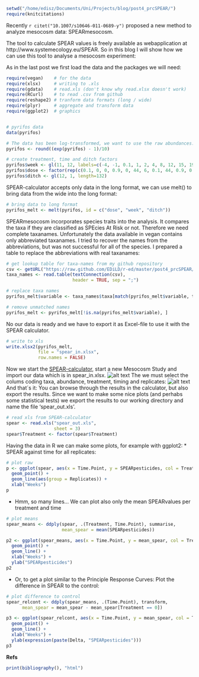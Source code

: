 ```r
setwd("/home/edisz/Documents/Uni/Projects/blog/post4_prcSPEAR/")
require(knitcitations)
```


Recently `r citet("10.1007/s10646-011-0689-y")` proposed a new method to analyze mesocosm data: SPEARmesocosm. 

The tool to calculate SPEAR values is freely available as webapplication at http://www.systemecology.eu/SPEAR. 
So in this blog I will show how we can use this tool to analyse a mesocosm experiment:


As in the last post we first load the data and the packages we will need:
```r
require(vegan)    # for the data
require(xlsx)     # writing to .xls
require(gdata)    # read.xls (don't know why read.xlsx doesn't work)
require(RCurl)    # to read .csv from github
require(reshape2) # tranform data formats (long / wide)
require(plyr)     # aggregate and transform data
require(ggplot2)  # graphics


# pyrifos data
data(pyrifos)

# The data has been log-transformed, we want to use the raw abundances:
pyrifos <- round((exp(pyrifos) - 1)/10)

# create treatment, time and ditch factors
pyrifos$week <- gl(11, 12, labels=c(-4, -1, 0.1, 1, 2, 4, 8, 12, 15, 19, 24))
pyrifos$dose <- factor(rep(c(0.1, 0, 0, 0.9, 0, 44, 6, 0.1, 44, 0.9, 0, 6), 11))
pyrifos$ditch <- gl(12, 1, length=132)
```


SPEAR-calculator accepts only data in the long format, we can use melt() to bring data from the wide into the long format:
```r
# bring data to long format
pyrifos_melt <- melt(pyrifos, id = c("dose", "week", "ditch"))
```

SPEARmesocosm incorporates species traits into the analysis. It compares the taxa if they are classified as SPEcies At Risk or not. Therefore we need complete taxanames. Unfortunately the data available in vegan contains only abbreviated taxanames. I tried to recover the names from the abbreviations, but was not successful for all of the species. I prepared a table to replace the abbreviations with real taxanames:
```r
# get lookup table for taxa-names from my github repository
csv <- getURL("https://raw.github.com/EDiLD/r-ed/master/post4_prcSPEAR/taxa_names.csv")
taxa_names <- read.table(textConnection(csv), 
                         header = TRUE, sep = ";")

# replace taxa names
pyrifos_melt$variable <- taxa_names$taxa[match(pyrifos_melt$variable, taxa_names$abbrv)]

# remove unmatched names
pyrifos_melt <- pyrifos_melt[!is.na(pyrifos_melt$variable), ]
```
No our data is ready and we have to export it as Excel-file to use it with the SPEAR calculator.

```r
# write to xls
write.xlsx2(pyrifos_melt, 
            file = "spear_in.xlsx", 
            row.names = FALSE)
```

Now we start the [SPEAR-calculator](http://www.systemecology.eu/SPEAR), start a new Mesocosm Study and import our data which is in spear_in.xlsx.
![alt text](screenshots/1.png)
The we must select the colums coding taxa, abundance, treatment, timing and replicates:
![alt text](screenshots/2.png)
And that´s it: You can browse through the results in the calculator, but also export the results.
Since we want to make some nice plots (and perhabs some statistical tests) we export the results to our working directory and name the file 'spear_out.xls'.


```r
# read xls from SPEAR-calculator
spear <- read.xls("spear_out.xls", 
                  sheet = 3)
spear$Treatment <- factor(spear$Treatment)
```

Having the data in R we can make some plots, for example with ggplot2:
* SPEAR against time for all replicates:

```r
# plot raw
p <- ggplot(spear, aes(x = Time.Point, y = SPEARpesticides, col = Treatment)) +
  geom_point() +
  geom_line(aes(group = Replicates)) +
  xlab("Weeks")
p
```

* Hmm, so many lines... We can plot also only the mean SPEARvalues per treatment and time

```r
# plot means
spear_means <- ddply(spear, .(Treatment, Time.Point), summarise, 
                     mean_spear = mean(SPEARpesticides))

p2 <- ggplot(spear_means, aes(x = Time.Point, y = mean_spear, col = Treatment)) +
  geom_point() +
  geom_line() +
  xlab("Weeks") +
  ylab("SPEARpesticides")
p2
```

* Or, to get a plot similar to the Principle Response Curves: Plot the difference in SPEAR to the control:

```r
# plot difference to control
spear_relcont <- ddply(spear_means, .(Time.Point), transform, 
      mean_spear = mean_spear - mean_spear[Treatment == 0])

p3 <- ggplot(spear_relcont, aes(x = Time.Point, y = mean_spear, col = Treatment)) +
  geom_point() +
  geom_line() +
  xlab("Weeks") +
  ylab(expression(paste(Delta, "SPEARpesticides")))
p3
```




**Refs**
```r
print(bibliography(), "html")
```



